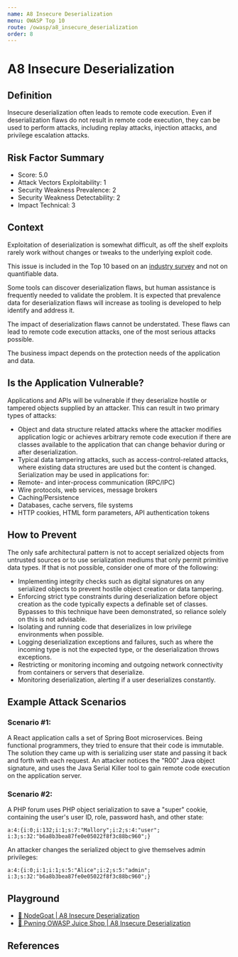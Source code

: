 ```yaml
---
name: A8 Insecure Deserialization
menu: OWASP Top 10
route: /owasp/a8_insecure_deserialization
order: 8
---
```


# A8 Insecure Deserialization


## Definition

Insecure deserialization often leads to remote code execution. Even if deserialization flaws do not
result in remote code execution, they can be used to perform attacks, including replay attacks,
injection attacks, and privilege escalation attacks. 

## Risk Factor Summary

- Score: 5.0
- Attack Vectors Exploitability: 1
- Security Weakness Prevalence: 2
- Security Weakness Detectability: 2
- Impact Technical: 3

## Context

Exploitation of deserialization is
somewhat difficult, as off the shelf
exploits rarely work without changes
or tweaks to the underlying exploit
code.


This issue is included in the Top 10 based on an
[industry survey](https://owasp.blogspot.com/2017/08/owasp-top-10-2017-project-update.html) and not on quantifiable data.

Some tools can discover deserialization flaws, but
human assistance is frequently needed to validate
the problem. It is expected that prevalence data for
deserialization flaws will increase as tooling is
developed to help identify and address it.


The impact of deserialization flaws
cannot be understated. These flaws
can lead to remote code execution
attacks, one of the most serious
attacks possible.


The business impact depends on the
protection needs of the application
and data.


## Is the Application Vulnerable?

Applications and APIs will be vulnerable if they deserialize hostile
or tampered objects supplied by an attacker.
This can result in two primary types of attacks:
- Object and data structure related attacks where the attacker
modifies application logic or achieves arbitrary remote code
execution if there are classes available to the application that
can change behavior during or after deserialization.
- Typical data tampering attacks, such as access-control-related
attacks, where existing data structures are used but the content
is changed.
Serialization may be used in applications for:
- Remote- and inter-process communication (RPC/IPC)
- Wire protocols, web services, message brokers
- Caching/Persistence
- Databases, cache servers, file systems
- HTTP cookies, HTML form parameters, API authentication
tokens 

## How to Prevent

The only safe architectural pattern is not to accept serialized
objects from untrusted sources or to use serialization mediums
that only permit primitive data types.
If that is not possible, consider one of more of the following:
- Implementing integrity checks such as digital signatures on any
serialized objects to prevent hostile object creation or data
tampering.
- Enforcing strict type constraints during deserialization before
object creation as the code typically expects a definable set of
classes. Bypasses to this technique have been demonstrated,
so reliance solely on this is not advisable.
- Isolating and running code that deserializes in low privilege
environments when possible.
- Logging deserialization exceptions and failures, such as where
the incoming type is not the expected type, or the
deserialization throws exceptions.
- Restricting or monitoring incoming and outgoing network
connectivity from containers or servers that deserialize.
- Monitoring deserialization, alerting if a user deserializes
constantly.

## Example Attack Scenarios

### Scenario #1:
A React application calls a set of Spring Boot
microservices. Being functional programmers, they tried to
ensure that their code is immutable. The solution they came up
with is serializing user state and passing it back and forth with
each request. An attacker notices the "R00" Java object
signature, and uses the Java Serial Killer tool to gain remote
code execution on the application server.

### Scenario #2:
A PHP forum uses PHP object serialization to save
a "super" cookie, containing the user's user ID, role, password
hash, and other state:

```
a:4:{i:0;i:132;i:1;s:7:"Mallory";i:2;s:4:"user";
i:3;s:32:"b6a8b3bea87fe0e05022f8f3c88bc960";}
```

An attacker changes the serialized object to give themselves
admin privileges:

```
a:4:{i:0;i:1;i:1;s:5:"Alice";i:2;s:5:"admin";
i:3;s:32:"b6a8b3bea87fe0e05022f8f3c88bc960";}
```

## Playground

- [🐐 NodeGoat | A8 Insecure Deserialization](https://nodegoat.herokuapp.com/tutorial/a8)
- [🧃 Pwning OWASP Juice Shop | A8 Insecure Deserialization](https://pwning.owasp-juice.shop/part2/insecure-deserialization.html)


## References